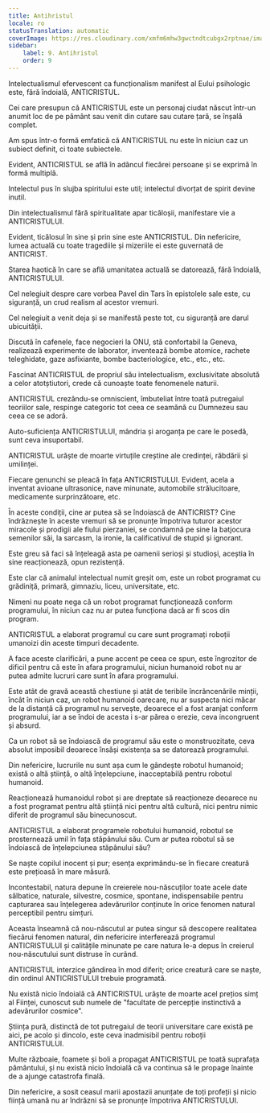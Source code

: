 ```yaml
---
title: Antihristul
locale: ro
statusTranslation: automatic
coverImage: https://res.cloudinary.com/xmfm6mhw3gwctndtcubgx2rptnae/image/upload/v1741354419/small_cover_la_gran_rebelion_28716e29d2.webp
sidebar:
    label: 9. Antihristul
    order: 9
---
```

Intelectualismul efervescent ca funcționalism manifest al Eului psihologic este, fără îndoială, ANTICRISTUL.

Cei care presupun că ANTICRISTUL este un personaj ciudat născut într-un anumit loc de pe pământ sau venit din cutare sau cutare țară, se înșală complet.

Am spus într-o formă emfatică că ANTICRISTUL nu este în niciun caz un subiect definit, ci toate subiectele.

Evident, ANTICRISTUL se află în adâncul fiecărei persoane și se exprimă în formă multiplă.

Intelectul pus în slujba spiritului este util; intelectul divorțat de spirit devine inutil.

Din intelectualismul fără spiritualitate apar ticăloșii, manifestare vie a ANTICRISTULUI.

Evident, ticălosul în sine și prin sine este ANTICRISTUL. Din nefericire, lumea actuală cu toate tragediile și mizeriile ei este guvernată de ANTICRIST.

Starea haotică în care se află umanitatea actuală se datorează, fără îndoială, ANTICRISTULUI.

Cel nelegiuit despre care vorbea Pavel din Tars în epistolele sale este, cu siguranță, un crud realism al acestor vremuri.

Cel nelegiuit a venit deja și se manifestă peste tot, cu siguranță are darul ubicuității.

Discută în cafenele, face negocieri la ONU, stă confortabil la Geneva, realizează experimente de laborator, inventează bombe atomice, rachete teleghidate, gaze asfixiante, bombe bacteriologice, etc., etc., etc.

Fascinat ANTICRISTUL de propriul său intelectualism, exclusivitate absolută a celor atotștiutori, crede că cunoaște toate fenomenele naturii.

ANTICRISTUL crezându-se omniscient, îmbuteliat între toată putregaiul teoriilor sale, respinge categoric tot ceea ce seamănă cu Dumnezeu sau ceea ce se adoră.

Auto-suficiența ANTICRISTULUI, mândria și aroganța pe care le posedă, sunt ceva insuportabil.

ANTICRISTUL urăște de moarte virtuțile creștine ale credinței, răbdării și umilinței.

Fiecare genunchi se pleacă în fața ANTICRISTULUI. Evident, acela a inventat avioane ultrasonice, nave minunate, automobile strălucitoare, medicamente surprinzătoare, etc.

În aceste condiții, cine ar putea să se îndoiască de ANTICRIST? Cine îndrăznește în aceste vremuri să se pronunțe împotriva tuturor acestor miracole și prodigii ale fiului pierzaniei, se condamnă pe sine la batjocura semenilor săi, la sarcasm, la ironie, la calificativul de stupid și ignorant.

Este greu să faci să înțeleagă asta pe oamenii serioși și studioși, aceștia în sine reacționează, opun rezistență.

Este clar că animalul intelectual numit greșit om, este un robot programat cu grădiniță, primară, gimnaziu, liceu, universitate, etc.

Nimeni nu poate nega că un robot programat funcționează conform programului, în niciun caz nu ar putea funcționa dacă ar fi scos din program.

ANTICRISTUL a elaborat programul cu care sunt programați roboții umanoizi din aceste timpuri decadente.

A face aceste clarificări, a pune accent pe ceea ce spun, este îngrozitor de dificil pentru că este în afara programului, niciun humanoid robot nu ar putea admite lucruri care sunt în afara programului.

Este atât de gravă această chestiune și atât de teribile încrâncenările minții, încât în niciun caz, un robot humanoid oarecare, nu ar suspecta nici măcar de la distanță că programul nu servește, deoarece el a fost aranjat conform programului, iar a se îndoi de acesta i s-ar părea o erezie, ceva incongruent și absurd.

Ca un robot să se îndoiască de programul său este o monstruozitate, ceva absolut imposibil deoarece însăși existența sa se datorează programului.

Din nefericire, lucrurile nu sunt așa cum le gândește robotul humanoid; există o altă știință, o altă înțelepciune, inacceptabilă pentru robotul humanoid.

Reacționează humanoidul robot și are dreptate să reacționeze deoarece nu a fost programat pentru altă știință nici pentru altă cultură, nici pentru nimic diferit de programul său binecunoscut.

ANTICRISTUL a elaborat programele robotului humanoid, robotul se prosternează umil în fața stăpânului său. Cum ar putea robotul să se îndoiască de înțelepciunea stăpânului său?

Se naște copilul inocent și pur; esența exprimându-se în fiecare creatură este prețioasă în mare măsură.

Incontestabil, natura depune în creierele nou-născuților toate acele date sălbatice, naturale, silvestre, cosmice, spontane, indispensabile pentru capturarea sau înțelegerea adevărurilor conținute în orice fenomen natural perceptibil pentru simțuri.

Aceasta înseamnă că nou-născutul ar putea singur să descopere realitatea fiecărui fenomen natural, din nefericire interferează programul ANTICRISTULUI și calitățile minunate pe care natura le-a depus în creierul nou-născutului sunt distruse în curând.

ANTICRISTUL interzice gândirea în mod diferit; orice creatură care se naște, din ordinul ANTICRISTULUI trebuie programată.

Nu există nicio îndoială că ANTICRISTUL urăște de moarte acel prețios simț al Ființei, cunoscut sub numele de "facultate de percepție instinctivă a adevărurilor cosmice".

Știința pură, distinctă de tot putregaiul de teorii universitare care există pe aici, pe acolo și dincolo, este ceva inadmisibil pentru roboții ANTICRISTULUI.

Multe războaie, foamete și boli a propagat ANTICRISTUL pe toată suprafața pământului, și nu există nicio îndoială că va continua să le propage înainte de a ajunge catastrofa finală.

Din nefericire, a sosit ceasul marii apostazii anunțate de toți profeții și nicio ființă umană nu ar îndrăzni să se pronunțe împotriva ANTICRISTULUI.

